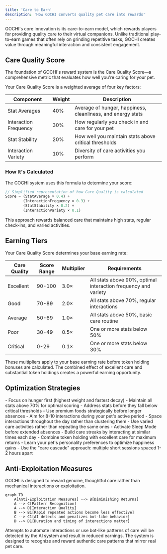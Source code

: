 ```yaml
---
title: 'Care to Earn'
description: 'How GOCHI converts quality pet care into rewards'
---
```


GOCHI's core innovation is its care-to-earn model, which rewards players for providing quality care to their virtual companions. Unlike traditional play-to-earn games that often rely on grinding repetitive tasks, GOCHI creates value through meaningful interaction and consistent engagement.

## Care Quality Score

The foundation of GOCHI's reward system is the Care Quality Score—a comprehensive metric that evaluates how well you're caring for your pet.

Your Care Quality Score is a weighted average of four key factors:

| Component | Weight | Description |
|-----------|--------|-------------|
| Stat Averages | 40% | Average of hunger, happiness, cleanliness, and energy stats |
| Interaction Frequency | 30% | How regularly you check in and care for your pet |
| Stat Stability | 20% | How well you maintain stats above critical thresholds |
| Interaction Variety | 10% | Diversity of care activities you perform |

### How It's Calculated

The GOCHI system uses this formula to determine your score:

```javascript
// Simplified representation of how Care Quality is calculated
Score = (StatAverage × 0.4) + 
        (InteractionFrequency × 0.3) + 
        (StatStability × 0.2) + 
        (InteractionVariety × 0.1)
```

This approach rewards balanced care that maintains high stats, regular check-ins, and varied activities.

## Earning Tiers

Your Care Quality Score determines your base earning rate:

| Care Quality | Score Range | Multiplier | Requirements |
|--------------|-------------|------------|--------------|
| Excellent | 90-100 | 3.0× | All stats above 90%, optimal interaction frequency and variety |
| Good | 70-89 | 2.0× | All stats above 70%, regular interactions |
| Average | 50-69 | 1.0× | All stats above 50%, basic care routine |
| Poor | 30-49 | 0.5× | One or more stats below 50% |
| Critical | 0-29 | 0.1× | One or more stats below 30% |

<Note>
These multipliers apply to your base earning rate before token holding bonuses are calculated. The combined effect of excellent care and substantial token holdings creates a powerful earning opportunity.
</Note>

## Optimization Strategies

<AccordionGroup>
  <Accordion title="Stat Management">
    - Focus on hunger first (highest weight and fastest decay)
    - Maintain all stats above 70% for optimal scoring
    - Address stats before they fall below critical thresholds
    - Use premium foods strategically before longer absences
  </Accordion>
  
  <Accordion title="Interaction Planning">
    - Aim for 8-10 interactions during your pet's active period
    - Space interactions throughout the day rather than clustering them
    - Use varied care activities rather than repeating the same ones
    - Activate Sleep Mode before extended absences
  </Accordion>
  
  <Accordion title="Advanced Techniques">
    - Build care streaks by interacting at similar times each day
    - Combine token holding with excellent care for maximum returns
    - Learn your pet's personality preferences to optimize happiness gains
    - Use the "care cascade" approach: multiple short sessions spaced 1-2 hours apart
  </Accordion>
</AccordionGroup>

## Anti-Exploitation Measures

GOCHI is designed to reward genuine, thoughtful care rather than mechanical interactions or exploitation.

```mermaid
graph TD
    A[Anti-Exploitation Measures] --> B[Diminishing Returns]
    A --> C[Pattern Recognition]
    A --> D[Interaction Quality]
    B --> B1[Rapid repeated actions become less effective]
    C --> C1[AI detects and penalizes bot-like behavior]
    D --> D1[Duration and timing of interactions matter]
```

<Warning>
Attempts to automate interactions or use bot-like patterns of care will be detected by the AI system and result in reduced earnings. The system is designed to recognize and reward authentic care patterns that mirror real pet care.
</Warning>
